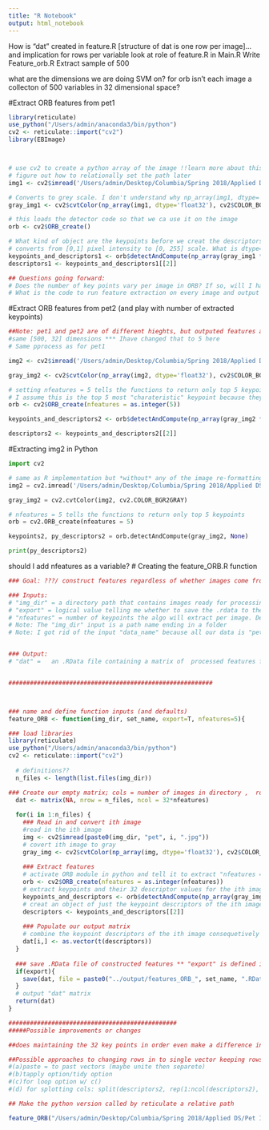 ```yaml
---
title: "R Notebook"
output: html_notebook
---
```

How is "dat" created in feature.R [structure of dat is one row per image]... and implication for rows per variable
look at role of feature.R in Main.R
Write Feature_orb.R
Extract sample of 500

what are the dimensions we are doing SVM on? for orb isn't each image a collecton of 500 variables in 32 dimensional space?

#Extract ORB features from pet1
```r
library(reticulate)
use_python("/Users/admin/anaconda3/bin/python")
cv2 <- reticulate::import("cv2")
library(EBImage)



# use cv2 to create a python array of the image !!learn more about this object type
# figure out how to relationally set the path later
img1 <- cv2$imread('/Users/admin/Desktop/Columbia/Spring 2018/Applied DS/Pet Images and Extracted Features - Project 2/Pet Images/pet1.jpg')

# Converts to grey scale. I don't understand why np_array(img1, dtype='float32') is necessary ***??? would it not be necessary if I was natively in python?
gray_img1 <- cv2$cvtColor(np_array(img1, dtype='float32'), cv2$COLOR_BGR2GRAY)

# this loads the detector code so that we ca use it on the image
orb <- cv2$ORB_create()

# What kind of object are the keypoints before we creat the descriptors of those key points, are they just regions on the initial image***??? What 500 key point mean?   from FAST and BRIEF? ***??? 
# converts from [0,1] pixel intensity to [0, 255] scale. What is dtype='uint8'? Why the transformation again?
keypoints_and_descriptors1 <- orb$detectAndCompute(np_array(gray_img1 * 255, dtype='uint8'), NULL)
descriptors1 <- keypoints_and_descriptors1[[2]]

## Questions going forward: 
# Does the number of key points vary per image in ORB? If so, will I have to index them into a constant form?
# What is the code to run feature extraction on every image and output a single .rdata file. This is building a feature_ORB.R file.
```

#Extract ORB features from pet2 (and play with number of extracted keypoints)

```r
##Note: pet1 and pet2 are of different hieghts, but outputed features are
#same [500, 32] dimensions *** Ihave changed that to 5 here
# Same pprocess as for pet1 

img2 <- cv2$imread('/Users/admin/Desktop/Columbia/Spring 2018/Applied DS/Pet Images and Extracted Features - Project 2/Pet Images/pet2.jpg')

gray_img2 <- cv2$cvtColor(np_array(img2, dtype='float32'), cv2$COLOR_BGR2GRAY)

# setting nfeatures = 5 tells the functions to return only top 5 keypoints
# I assume this is the top 5 most "charateristic" keypoint because they are choosen by their Harris corner detection score as I understand the documentation. 
orb <- cv2$ORB_create(nfeatures = as.integer(5))

keypoints_and_descriptors2 <- orb$detectAndCompute(np_array(gray_img2 * 255, dtype='uint8'), NULL)

descriptors2 <- keypoints_and_descriptors2[[2]]
```


#Extracting img2 in Python
```python
import cv2

# same as R implementation but *without* any of the image re-formatting
img2 = cv2.imread('/Users/admin/Desktop/Columbia/Spring 2018/Applied DS/Pet Images and Extracted Features - Project 2/Pet Images/pet2.jpg')

gray_img2 = cv2.cvtColor(img2, cv2.COLOR_BGR2GRAY)

# nfeatures = 5 tells the functions to return only top 5 keypoints
orb = cv2.ORB_create(nfeatures = 5)

keypoints2, py_descriptors2 = orb.detectAndCompute(gray_img2, None)

print(py_descriptors2)

```


should I add nfeatures as a variable?
# Creating the feature_ORB.R function
```r

### Goal: ???/ construct features regardless of whether images come from training or ultimate test set

### Inputs: 
# "img_dir" = a directory path that contains images ready for processing
# "export" = logical value telling me whether to save the .rdata to the output folder 
# "nfeatures" = number of keypoints the algo will extract per image. Default = 5
# Note: The "img_dir" input is a path name ending in a folder
# Note: I got rid of the input "data_name" because all our data is "pets" 


### Output: 
# "dat" =   an .RData file containing a matrix of  processed features for the images in "img_dir" *** row? columns?


#########################################################



### name and define function inputs (and defaults)
feature_ORB <- function(img_dir, set_name, export=T, nfeatures=5){

### load libraries
library(reticulate)
use_python("/Users/admin/anaconda3/bin/python")
cv2 <- reticulate::import("cv2")
  
  # definitions??
  n_files <- length(list.files(img_dir))

### Create our empty matrix; cols = number of images in directory ,  rows = 32 * nfeatures 
  dat <- matrix(NA, nrow = n_files, ncol = 32*nfeatures) 
  
  for(i in 1:n_files) {
    ### Read in and convert ith image
    #read in the ith image
    img <- cv2$imread(paste0(img_dir, "pet", i, ".jpg"))
    # covert ith image to gray
    gray_img <- cv2$cvtColor(np_array(img, dtype='float32'), cv2$COLOR_BGR2GRAY)
    
    ### Extract features
    # activate ORB module in python and tell it to extract "nfeatures = ?" keypoints per image
    orb <- cv2$ORB_create(nfeatures = as.integer(nfeatures))
    # extract keypoints and their 32 descriptor values for the ith image
    keypoints_and_descriptors <- orb$detectAndCompute(np_array(gray_img * 255, dtype='uint8'), NULL)
    # creat an object of just the keypoint descriptors of the ith image
    descriptors <- keypoints_and_descriptors[[2]]
    
    ### Populate our output matrix
    # combine the keypoint descriptors of the ith image consequetively into one vector and assign that vector to the ith row of our data matrix
    dat[i,] <- as.vector(t(descriptors))
  }
  
  ### save .RData file of constructed features ** "export" is defined in binaries in "main.Rmd"
  if(export){
    save(dat, file = paste0("../output/features_ORB_", set_name, ".RData"))
  }
  # output "dat" matrix
  return(dat)
}

###############################################
#####Possible improvements or changes

##does maintaining the 32 key points in order even make a difference in estimating the parameters....? probs not

##Possible approaches to changing rows in to single vector keeping rows together:
#(a)paste = to past vectors (maybe unite then separete)
#(b)tapply option/tidy option
#(c)for loop option w/ c() 
#(d) for splotting cols: split(descriptors2, rep(1:ncol(descriptors2), each = nrow(descriptors2)))

## Make the python version called by reticulate a relative path 

feature_ORB("/Users/admin/Desktop/Columbia/Spring 2018/Applied DS/Pet Images and Extracted Features - Project 2/Practice image set 500", "practice",export = FALSE)

```

